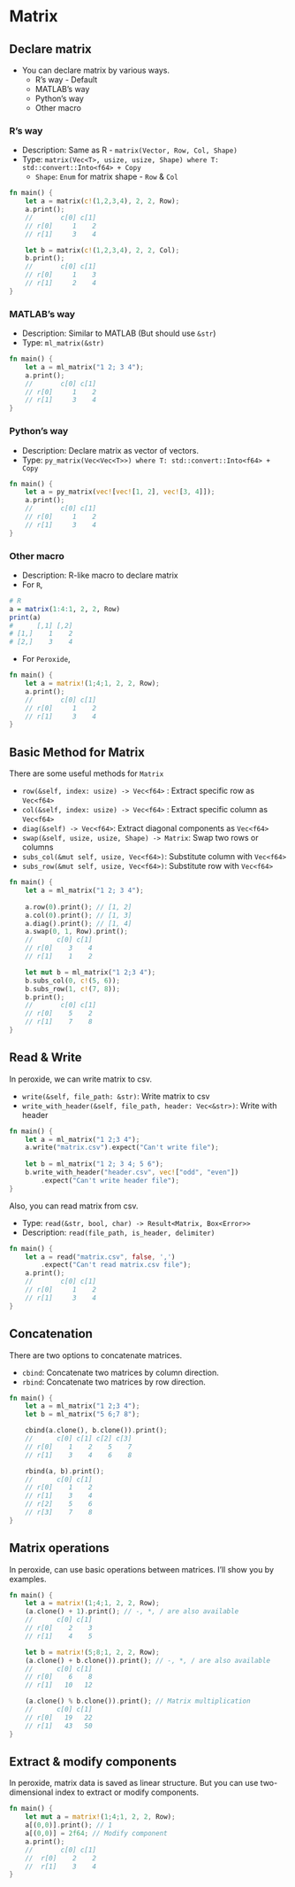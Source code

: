# Matrix {#matrix}

## Declare matrix

* You can declare matrix by various ways.
    * R's way - Default
    * MATLAB's way
    * Python's way
    * Other macro

### R's way

* Description: Same as R - `matrix(Vector, Row, Col, Shape)`
* Type: `matrix(Vec<T>, usize, usize, Shape) where T: std::convert::Into<f64> + Copy`
    * `Shape`: `Enum` for matrix shape - `Row` & `Col`

```rust
fn main() {
    let a = matrix(c!(1,2,3,4), 2, 2, Row);
    a.print();
    //       c[0] c[1]
    // r[0]     1    2
    // r[1]     3    4

    let b = matrix(c!(1,2,3,4), 2, 2, Col);
    b.print();
    //       c[0] c[1]
    // r[0]     1    3
    // r[1]     2    4
}
```

### MATLAB's way

* Description: Similar to MATLAB (But should use `&str`)
* Type: `ml_matrix(&str)`

```rust
fn main() {
    let a = ml_matrix("1 2; 3 4");
    a.print();
    //       c[0] c[1]
    // r[0]     1    2
    // r[1]     3    4
}
```

### Python's way

* Description: Declare matrix as vector of vectors.
* Type: `py_matrix(Vec<Vec<T>>) where T: std::convert::Into<f64> + Copy`

```rust
fn main() {
    let a = py_matrix(vec![vec![1, 2], vec![3, 4]]);
    a.print();
    //       c[0] c[1]
    // r[0]     1    2
    // r[1]     3    4
}
```

### Other macro

* Description: R-like macro to declare matrix
* For `R`,

```R
# R
a = matrix(1:4:1, 2, 2, Row)
print(a)
#      [,1] [,2]
# [1,]    1    2
# [2,]    3    4
```

* For `Peroxide`,

```rust
fn main() {
    let a = matrix!(1;4;1, 2, 2, Row);
    a.print();
    //       c[0] c[1]
    // r[0]     1    2
    // r[1]     3    4
}
```

## Basic Method for Matrix

There are some useful methods for `Matrix`

* `row(&self, index: usize) -> Vec<f64>` : Extract specific row as `Vec<f64>`
* `col(&self, index: usize) -> Vec<f64>` : Extract specific column as `Vec<f64>`
* `diag(&self) -> Vec<f64>`: Extract diagonal components as `Vec<f64>`
* `swap(&self, usize, usize, Shape) -> Matrix`: Swap two rows or columns
* `subs_col(&mut self, usize, Vec<f64>)`: Substitute column with `Vec<f64>`
* `subs_row(&mut self, usize, Vec<f64>)`: Substitute row with `Vec<f64>`

```rust
fn main() {
    let a = ml_matrix("1 2; 3 4");
    
    a.row(0).print(); // [1, 2]
    a.col(0).print(); // [1, 3]
    a.diag().print(); // [1, 4]
    a.swap(0, 1, Row).print();
    //      c[0] c[1]
    // r[0]    3    4
    // r[1]    1    2

    let mut b = ml_matrix("1 2;3 4");
    b.subs_col(0, c!(5, 6));
    b.subs_row(1, c!(7, 8));
    b.print();
    //       c[0] c[1]
    // r[0]    5    2
    // r[1]    7    8
}
```

## Read & Write

In peroxide, we can write matrix to csv.

* `write(&self, file_path: &str)`: Write matrix to csv
* `write_with_header(&self, file_path, header: Vec<&str>)`: Write with header

```rust
fn main() {
    let a = ml_matrix("1 2;3 4");
    a.write("matrix.csv").expect("Can't write file");
    
    let b = ml_matrix("1 2; 3 4; 5 6");
    b.write_with_header("header.csv", vec!["odd", "even"])
        .expect("Can't write header file");
}
```

Also, you can read matrix from csv.

* Type: `read(&str, bool, char) -> Result<Matrix, Box<Error>>`
* Description: `read(file_path, is_header, delimiter)`

```rust
fn main() {
    let a = read("matrix.csv", false, ',')
        .expect("Can't read matrix.csv file");
    a.print();
    //       c[0] c[1]
    // r[0]     1    2
    // r[1]     3    4
}
```

## Concatenation

There are two options to concatenate matrices.

* `cbind`: Concatenate two matrices by column direction.
* `rbind`: Concatenate two matrices by row direction.

```rust
fn main() {
    let a = ml_matrix("1 2;3 4");
    let b = ml_matrix("5 6;7 8");

    cbind(a.clone(), b.clone()).print();
    //      c[0] c[1] c[2] c[3]
    // r[0]    1    2    5    7
    // r[1]    3    4    6    8

    rbind(a, b).print();
    //      c[0] c[1]
    // r[0]    1    2
    // r[1]    3    4
    // r[2]    5    6
    // r[3]    7    8
}
```

## Matrix operations

In peroxide, can use basic operations between matrices. I'll show you by examples.

```rust
fn main() {
    let a = matrix!(1;4;1, 2, 2, Row);
    (a.clone() + 1).print(); // -, *, / are also available
    //      c[0] c[1]
    // r[0]    2    3
    // r[1]    4    5

    let b = matrix!(5;8;1, 2, 2, Row);
    (a.clone() + b.clone()).print(); // -, *, / are also available
    //      c[0] c[1]
    // r[0]    6    8
    // r[1]   10   12

    (a.clone() % b.clone()).print(); // Matrix multiplication
    //      c[0] c[1]
    // r[0]   19   22
    // r[1]   43   50
}
```

## Extract & modify components

In peroxide, matrix data is saved as linear structure.
But you can use two-dimensional index to extract or modify components.

```rust
fn main() {
    let mut a = matrix!(1;4;1, 2, 2, Row);
    a[(0,0)].print(); // 1
    a[(0,0)] = 2f64; // Modify component
    a.print();
    //       c[0] c[1]
    //  r[0]    2    2
    //  r[1]    3    4
}
```